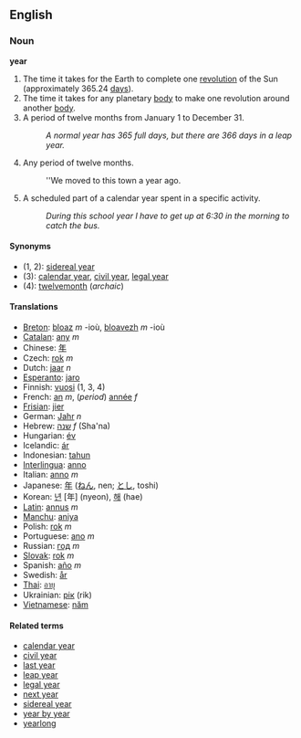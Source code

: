 ==English==
===Noun===
'''year'''

# The time it takes for the Earth to complete one [[revolution]] of the Sun (approximately 365.24 [[day]]s).
# The time it takes for any planetary [[body]] to make one revolution around another [[body]].
# A period of twelve months from January 1 to December 31.
#:''A normal year has 365 full days, but there are 366 days in a leap year.''
#Any period of twelve months.
#:''We moved to this town a year ago. 
#A scheduled part of a calendar year spent in a specific activity. 
#:''During this school year I have to get up at 6:30 in the morning to catch the bus.''

====Synonyms====
*(1, 2): [[sidereal year]]
*(3): [[calendar year]], [[civil year]], [[legal year]]
*(4): [[twelvemonth]] (''archaic'')

====Translations====
*[[Breton]]: [[bloaz]] ''m'' -ioù, [[bloavezh]] ''m'' -ioù
*[[Catalan]]: [[any]] ''m''
*Chinese: [[年]]
*Czech: [[rok]] ''m''
*Dutch: [[jaar]] ''n''
*[[Esperanto]]: [[jaro]]
*Finnish: [[vuosi]] (1, 3, 4)
*French: [[an]] ''m'', (''period'') [[année]] ''f''
*[[Frisian]]: [[jier]]
*German: [[Jahr]] ''n''
*Hebrew: [[שנה]] ''f'' (Sha'na)
*Hungarian: [[év]]
*Icelandic: [[ár]]
*Indonesian: [[tahun]]
*[[Interlingua]]: [[anno]]
*Italian: [[anno]] ''m''
*Japanese: [[年]] ([[ねん]], nen; [[とし]], toshi)
*Korean: [[년]] [年] (nyeon), [[해]] (hae)
*[[Latin]]: [[annus]] ''m''
*[[Manchu]]: [[aniya]]
*Polish: [[rok]] ''m''
*Portuguese: [[ano]] ''m''
*Russian: [[год]] ''m''
*[[Slovak]]: [[rok]] ''m''
*Spanish: [[año]] ''m''
*Swedish: [[år]]
*[[Thai]]: [[อายุ]]
*Ukrainian: [[рік]] (rik)
*[[Vietnamese]]: [[năm]]

====Related terms====
*[[calendar year]]
*[[civil year]]
*[[last year]]
*[[leap year]]
*[[legal year]]
*[[next year]]
*[[sidereal year]]
*[[year by year]]
*[[yearlong]]